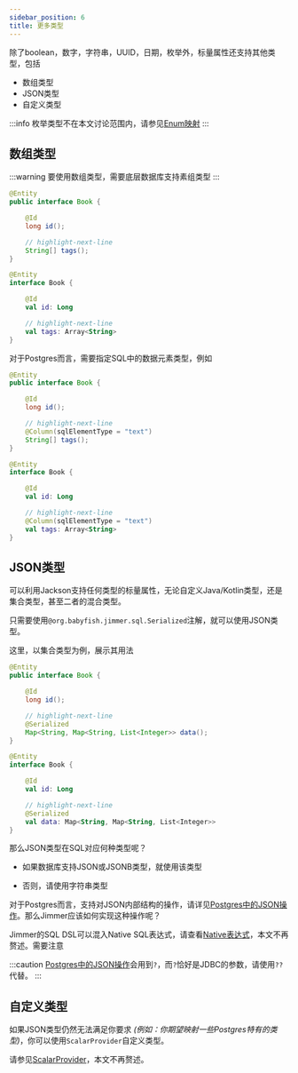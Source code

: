 ```yaml
---
sidebar_position: 6 
title: 更多类型
---
```



除了boolean，数字，字符串，UUID，日期，枚举外，标量属性还支持其他类型，包括

-   数组类型
-   JSON类型
-   自定义类型

:::info
枚举类型不在本文讨论范围内，请参见[Enum映射](../advanced/enum)
:::

## 数组类型

:::warning
要使用数组类型，需要底层数据库支持素组类型
:::

<Tabs groupId="language">
<TabItem value="java" label="Java">

```java
@Entity
public interface Book {

    @Id
    long id();

    // highlight-next-line
    String[] tags();
}
```

</TabItem>
<TabItem value="kotlin" label="Kotlin">

```kotlin
@Entity
interface Book {

    @Id
    val id: Long

    // highlight-next-line
    val tags: Array<String>
}
```

</TabItem>
</Tabs>

对于Postgres而言，需要指定SQL中的数据元素类型，例如

<Tabs groupId="language">
<TabItem value="java" label="Java">

```java
@Entity
public interface Book {

    @Id
    long id();

    // highlight-next-line
    @Column(sqlElementType = "text")
    String[] tags();
}
```

</TabItem>
<TabItem value="kotlin" label="Kotlin">

```kotlin
@Entity
interface Book {

    @Id
    val id: Long

    // highlight-next-line
    @Column(sqlElementType = "text")
    val tags: Array<String>
}
```

</TabItem>
</Tabs>

## JSON类型

可以利用Jackson支持任何类型的标量属性，无论自定义Java/Kotlin类型，还是集合类型，甚至二者的混合类型。

只需要使用`@org.babyfish.jimmer.sql.Serialized`注解，就可以使用JSON类型。

这里，以集合类型为例，展示其用法

<Tabs groupId="language">
<TabItem value="java" label="Java">

```java
@Entity
public interface Book {

    @Id
    long id();

    // highlight-next-line
    @Serialized
    Map<String, Map<String, List<Integer>> data();
}
```

</TabItem>
<TabItem value="kotlin" label="Kotlin">

```kotlin
@Entity
interface Book {

    @Id
    val id: Long

    // highlight-next-line
    @Serialized
    val data: Map<String, Map<String, List<Integer>>
}
```

</TabItem>
</Tabs>

那么JSON类型在SQL对应何种类型呢？

-   如果数据库支持JSON或JSONB类型，就使用该类型

-   否则，请使用字符串类型

对于Postgres而言，支持对JSON内部结构的操作，请详见[Postgres中的JSON操作](https://www.postgresql.org/docs/9.5/functions-json.html)。那么Jimmer应该如何实现这种操作呢？

Jimmer的SQL DSL可以混入Native SQL表达式，请查看[Native表达式](../../query/native-sql)，本文不再赘述。需要注意

:::caution
[Postgres中的JSON操作](https://www.postgresql.org/docs/9.5/functions-json.html)会用到`?`，而`?`恰好是JDBC的参数，请使用`??`代替。
:::

## 自定义类型

如果JSON类型仍然无法满足你要求 *(例如：你期望映射一些Postgres特有的类型)*，你可以使用`ScalarProvider`自定义类型。

请参见[ScalarProvider](../../configuration/scala-providder)，本文不再赘述。